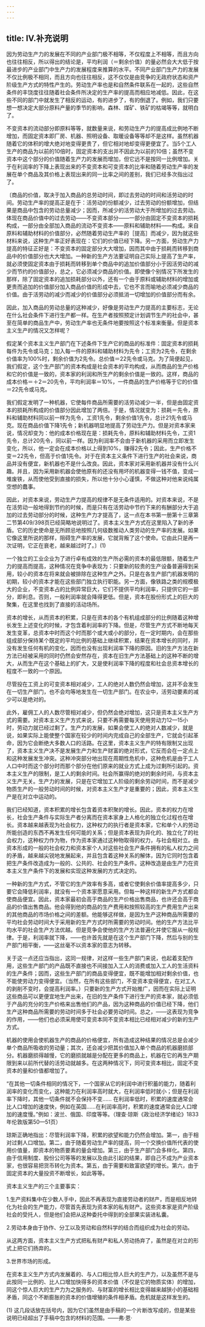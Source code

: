 ```yaml
---
---
---
```

title: Ⅳ.补充说明
---



因为劳动生产力的发展在不同的产业部门极不相等，不仅程度上不相等，而且方向也往往相反，所以得出的结论是，平均利润（＝剩余价值）的量必然会大大低于按最进步的产业部门中生产力的发展程度来推算的水平。不同产业部门生产力的发展不仅比例极不相同，而且方向也往往相反，这不仅仅是由竞争的无政府状态和资产阶级生产方式的特性产生的。劳动生产率也是和自然条件联系在一起的，这些自然条件的丰饶度往往随着社会条件所决定的生产率的提高而相应地减低。因此，在这些不同的部门中就发生了相反的运动，有的进步了，有的倒退了。例如，我们只要想一想决定大部分原料产量的季节的影响，森林、煤矿、铁矿的枯竭等等，就明白了。

不变资本的流动部分即原料等等，就数量来说，和劳动生产力的提高成比例地不断增加，而固定资本即厂房、机器、照明设备、取暖设备等等却不是这样。虽然机器随着它的体积的增大绝对地变得更贵了，但它相对地却变得更便宜了。当5个工人生产的商品为以前的10倍时，固定资本的支出并不因此为以前的10倍；虽然不变资本中这个部分的价值随着生产力的发展而增加，但它远不是按同一比例增加。关于在利润率的下降上表现出来的不变资本和可变资本的比率和随着劳动生产率的发展在单个商品及其价格上表现出来的同一比率之间的差别，我们已经多次指出过了。

〔商品的价值，取决于加入商品的总劳动时间，即过去劳动的时间和活劳动的时间。劳动生产率的提高正是在于：活劳动的份额减少，过去劳动的份额增加，但结果是商品中包含的劳动总量减少；因而，所减少的活劳动大于所增加的过去劳动。体现在商品价值中的过去劳动——不变资本部分——一部分由固定不变资本的损耗构成，一部分由全部加入商品的流动不变资本——原料和辅助材料——构成。来自原料和辅助材料的价值部分，必然随着劳动生产率的［提高］而减少，因为就这些材料来说，这种生产率正好表现在：它们的价值已经下降。另一方面，劳动生产力提高的特征正好是：不变资本的固定部分大大增加，因而其中由于损耗而转移到商品中的价值部分也大大增加。一种新的生产方法要证明自己实际上提高了生产率，就必须使固定资本由于损耗而转移到单个商品中的追加价值部分小于因活劳动的减少而节约的价值部分，总之，它必须减少商品的价值。即使像个别情况下所发生的那样，除了固定资本的追加损耗部分以外，还有一个由于原料或辅助材料的增加或更贵而追加的价值部分加入商品价值的形成中去，它也不言而喻地必须减少商品的价值。由于活劳动的减少而减少的价值部分必须抵消一切增加的价值部分而有余。

因此，加入商品的劳动总量的这种减少，好像是劳动生产力提高的主要标志，无论在什么社会条件下进行生产都一样。在生产者按照预定计划调节生产的社会中，甚至在简单的商品生产中，劳动生产率也无条件地要按照这个标准来衡量。但是资本主义生产的情况又怎样呢？

假定某个资本主义生产部门在下述条件下生产它的商品的标准件：固定资本的损耗每件为先令或马克；加入每一件的原料和辅助材料为先令；工资为2先令，在剩余价值率为100%时，剩余价值为2先令。总价值＝22先令或马克。为了简便起见，我们假定，这个生产部门的资本构成是社会资本的平均构成，从而商品的生产价格和它的价值是一致的，资本家的利润和所生产的剩余价值是一致的。这样，商品的成本价格＝＋2＝20先令，平均利润率＝10%，一件商品的生产价格等于它的价值＝22先令或马克。

我们假定发明了一种机器，它使每件商品所需要的活劳动减少一半，但是由固定资本的损耗所构成的价值部分因此增加了两倍。于是，情况就变为：损耗＝先令，原料和辅助材料同以前一样为先令，工资1先令，剩余价值1先令，总计21先令或马克。现在商品价值下降1先令；新机器明显地提高了劳动生产力。但是对资本家来说，情况却变为：他的成本价格现在是：损耗先令，原料和辅助材料先令，工资1先令，总计20先令，同以前一样。因为利润率不会由于新机器的采用而立即发生变化，所以，他一定会在成本价格以上得到10%，赚得2先令；因此，生产价格不变＝22先令，但高于价值1先令。对于在资本主义条件下进行生产的社会来说，商品并没有便宜，新机器也不是什么改良。因此，资本家对采用新机器并没有什么兴趣。并且，因为采用新机器会使他原有的还没有用坏的机器变得一钱不值，变成一堆废铁，从而使他受到直接的损失，所以他十分小心谨慎，不做这种对他来说纯属空想的蠢事。

因此，对资本来说，劳动生产力提高的规律不是无条件适用的。对资本来说，不是在活劳动一般地得到节约的时候，而是只有在活劳动中节约下来的有酬部分大于追加的过去劳动部分的时候，这种生产力才提高了，这一点在本书第一册第十三章第二节第409/398页已经简略地说明过了。资本主义生产方式在这里陷入了新的矛盾。它的历史使命是无所顾忌地按照几何级数推动人类劳动的生产率的发展。如果它像这里所说的那样，阻碍生产率的发展，它就背叛了这个使命。它由此只是再一次证明，它正在衰老，越来越过时了。〕(1)

一个独立的工业企业为了进行卓有成效的生产所必需的资本的最低限额，随着生产力的提高而提高，这种情况在竞争中表现为：只要新的较贵的生产设备普遍得到采用，较小的资本在将来就会被排除在这种生产之外。只是在各生产部门机器发明的初期，较小的资本才能在这些部门独立执行职能。另一方面，像铁路之类的规模极大的企业，不变资本占的比例异常巨大，它们不提供平均利润率，只提供它的一部分，即利息。否则，一般利润率就会降得更低。但是，资本在股份形式上的巨大的聚集，在这里也找到了直接的活动场所。

资本的增长，从而资本的积累，只是在资本的各个有机组成部分的比例随着这种增长发生上述变化的时候，才包含着利润率的下降。但是，尽管生产方式不断地每天发生变革，总资本中时而这个时而那个或大或小的部分，在一定时期内，会在那些组成部分保持某个既定的平均比例的基础上继续积累，结果在资本增长的同时，并没有发生任何有机的变化，因而也没有出现利润率下降的原因。旧的生产方法在新方法已经被采用的同时仍然会安然存在，资本在旧生产方法基础上的这种不断的增大，从而生产在这个基础上的扩大，又是使利润率下降的程度和社会总资本增长的程度不一致的一个原因。

尽管投在工资上的可变资本相对减少，工人的绝对人数仍然会增加，这并不会发生在一切生产部门，也不会均等地发生在一切生产部门。在农业中，活劳动要素的减少可以是绝对的。

此外，雇佣工人的人数尽管相对减少，但仍然会绝对增加，这只是资本主义生产方式的需要。对资本主义生产方式来说，只要不再需要每天使用劳动力12—15小时，劳动力就已经过剩了。生产力的发展，如果会使工人的绝对人数减少，就是说，如果实际上能使整个国家在较少的时间内完成自己的全部生产，它就会引起革命，因为它会断绝大多数人口的活路。在这里，资本主义生产的特有限制又出现了，资本主义生产决不是发展生产力和生产财富的绝对形式，它反而会在一定点上和这种发展发生冲突。这种冲突部分地出现在周期性危机中，这种危机是由于工人人口中时而这个部分时而那个部分在他们原来的就业方式上成为过剩所引起的。资本主义生产的限制，是工人的剩余时间。社会所赢得的绝对的剩余时间，与资本主义生产无关。生产力的发展，只是在它增加工人阶级的剩余劳动时间，而不是减少物质生产的一般劳动时间的时候，对资本主义生产才是重要的；因此，资本主义生产是在对立中运动的。

我们已经知道，资本积累的增长包含着资本积聚的增长。因此，资本的权力在增长，社会生产条件与实际生产者分离而在资本家身上人格化的独立化过程也在增长。资本越来越表现为社会权力，这种权力的执行者是资本家，它和单个人的劳动所能创造的东西不再发生任何可能的关系；但是资本表现为异化的、独立化了的社会权力，这种权力作为物，作为资本家通过这种物取得的权力，与社会相对立。由资本形成的一般的社会权力和资本家个人对这些社会生产条件拥有的私人权力之间的矛盾，越来越尖锐地发展起来，并且包含着这种关系的解体，因为它同时包含着把生产条件改造成为一般的、公共的、社会的生产条件。这种改造是由生产力在资本主义生产条件下的发展和实现这种发展的方式决定的。

一种新的生产方式，不管它的生产效率有多高，或者它使剩余价值率提高多少，只要它会降低利润率，就没有一个资本家愿意采用。但每一种这样的新生产方式都会使商品便宜。因此，资本家最初会高于商品的生产价格出售商品，也许还会高于商品的价值出售商品。他会得到他的商品的生产费用和按照较高的生产费用生产出来的其他商品的市场价格之间的差额。他能够这样做，是因为生产这种商品所需要的平均社会劳动时间大于采用新的生产方式时所需要的劳动时间。他的生产方法比平均水平的社会生产方法优越。但是竞争会使他的生产方法普遍化并使它服从一般规律。于是，利润率就下降，——也许首先就是在这个生产部门下降，然后与别的生产部门相平衡，——这丝毫不以资本家的意志为转移。

关于这一点还应当指出，这同一规律，对这样一些生产部门来说，也起着支配作用，这些生产部门的产品既不直接也不间接加入工人的消费或加入工人的生活资料的生产条件；因而，这些生产部门的商品变得便宜，既不能增加相对剩余价值，也不能使劳动力变得便宜。（当然，在所有这些部门，不变资本变得便宜，在对工人的剥削不变时，会提高利润率。）只要新的生产方式开始推广，因而在实际上证明这些商品可以更便宜地生产出来，在旧的生产条件下进行生产的资本家，就必须低于产品的充分的生产价格来出售他们的产品，因为这种商品的价值已经下降，他们生产这种商品所需要的劳动时间多于社会必要劳动时间。总之，——这表现为竞争的作用，——他们也必须采用使可变资本同不变资本相比已经相对减少的新的生产方式。

机器的使用会使机器生产的商品的价格便宜，所有造成这种结果的情况总是会减少单个商品所吸收的劳动量；其次，还会减少把其价值加入单个商品的机器磨损部分。机器磨损得越慢，它的磨损就越是分配在更多的商品上，机器在它的再生产期限到来以前所代替的活劳动就越多。在这两种情况下，同可变资本相比，固定不变资本的量和价值都增加了。

“在其他一切条件相同的情况下，一个国家从它的利润中进行积蓄的能力，随着利润率的变化而变化，这种能力在利润率高时就大，在利润率低时就小；但是在利润率下降时，其他一切条件就不会保持不变…… 在利润率低时，积累的速度通常会比人口增加的速度快，例如在英国……在利润率高时，积累的速度通常会比人口增加的速度慢。”例如：波兰、俄国、印度等等。（理查·琼斯《政治经济学绪论》1833年伦敦版第50—51页）

琼斯正确地指出：尽管利润率下降，积累的欲望和能力仍然会增加。第一，由于相对过剩人口增加。第二，由于随着劳动生产率的提高，同一个交换价值所代表的使用价值量，即资本的物质要素的量会增加。第三，由于生产部门会多样化。第四，由于信用制度、股份公司等等的发展以及由此引起的结果，即自己不成为产业资本家，也很容易把货币转化为资本。第五，由于需要和致富欲望的增长。第六，由于固定资本的大量投资不断增长，如此等等。

资本主义生产的三个主要事实：

1.生产资料集中在少数人手中，因此不再表现为直接劳动者的财产，而是相反地转化为社会的生产能力，尽管首先表现为资本家的私有财产。这些资本家是资产阶级社会的受托人，但是他们会把从这种委托中得到的全部果实装进私囊。

2.劳动本身由于协作、分工以及劳动和自然科学的结合而组织成为社会的劳动。

从这两方面，资本主义生产方式把私有财产和私人劳动扬弃了，虽然是在对立的形式上把它们扬弃的。

3.世界市场的形成。

在资本主义生产方式内发展着的、与人口相比惊人巨大的生产力，以及虽然不是与此按同一比例的、比人口增加快得多的资本价值（不仅是它的物质实体）的增加，同这个惊人巨大的生产力为之服务的、与财富的增长相比变得越来越狭小的基础相矛盾，同这个不断膨胀的资本的价值增殖的条件相矛盾。危机就是这样发生的。

(1) 这几段话放在括号内，因为它们虽然是由手稿的一个片断改写成的，但是某些说明已经超出了手稿中包含的材料的范围。——弗·恩·